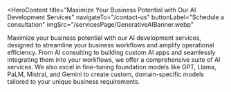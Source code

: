 <HeroContent
  title="Maximize Your Business Potential with Our AI Development Services"
  navigateTo="/contact-us"
  buttonLabel="Schedule a consultation"
  imgSrc="/servicesPage/GenerativeAIBanner.webp"
>
  Maximize your business potential with our AI development services, designed to
  streamline your business workflows and amplify operational efficiency. From AI
  consulting to building custom AI apps and seamlessly integrating them into
  your workflows, we offer a comprehensive suite of AI services. We also excel
  in fine-tuning foundation models like GPT, Llama, PaLM, Mistral, and Gemini to
  create custom, domain-specific models tailored to your unique business
  requirements.
</HeroContent>

<ClientCompaniesComponent />
<CountUpAnimationContainer />
<MainContent
  mainPara="Leverage Our AI Development Services to Create Next-generation Enterprise Solutions"
  subPara="Enhance your business performance with our data-driven AI solutions crafted leveraging advanced AI technologies like deep learning, machine learning, computer vision, and natural language processing."
/>

<section className="grid grid-cols-3 gap-10 w-full py-16">
  <section className="w-full col-span-1 cursor-pointer">
    <ServiceCard
      service={{
        id: "AIML-Strategy-Consulting",
        image: "/servicesPage/AIMLStrategyConsulting.svg",
        title: "AI/ML Strategy Consulting",
        description:
          "Trust the expertise and deep tech background of the best minds at Adrig to steer you through the complexities of AI implementation through effective development approaches, strategic advice, and ongoing R&D efforts. We are committed to maximizing the value of AI/ML for your business, ensuring sustainable growth in this transformative landscape.",
        urlPath: "aiml-strategy-consulting",
      }}
    />
  </section>
  <section className="w-full col-span-1 cursor-pointer">
    <ServiceCard
      service={{
        id: "PoC-and-MVP-Development",
        image: "/servicesPage/PoCandMVPDevelopment1.svg",
        title: "PoC and MVP Development",
        description:
          "Our team of experts meticulously crafts Proof of Concepts to validate the feasibility of your AI app’s concept, showcasing its potential through scaled-down versions. Moving forward, we design Minimum Viable Products that deliver essential functionalities, enabling real user validation, iterative enhancements, and swift market entry.",
        urlPath: "poc-mvp-development",
      }}
    />
  </section>
  <section className="w-full col-span-1 cursor-pointer">
    <ServiceCard
      service={{
        id: "Custom AI-powered Mobile App Development",
        image: "/servicesPage/CustompoweredMobileAppDevelopment.svg",
        title: "Custom AI App Development",
        description:
          "We collaborate with you to create AI-powered web and mobile apps that precisely align with your unique business needs. From the user interface to the algorithm, we meticulously engineer every aspect of your solution to guarantee optimal performance. Committed to both security and ethical AI, our AI development approach prioritizes responsible innovation.",
        urlPath: "custom-ai-app-development",
      }}
    />
  </section>
</section>

<section className="grid grid-cols-3 gap-10 w-full py-16">
   <section className="w-full col-span-1 cursor-pointer">
    <ServiceCard
      service={{
          id: "Fine-tuning-Large-Language-Model",
        image: "/servicesPage/ModelFinetuning11.svg",
        title: "Fine-tuning Large Language Model",
        description:
            "We specialize in fine-tuning Large Language Models (LLMs) to meet your requirements, whether you need to improve performance in specific domains, adapt to unique datasets, or enhance content generation capabilities. With a focus on precision and efficiency, we work closely with you to understand your objectives and tailor our fine-tuning process accordingly.",
        urlPath: "fine-tuning-large-large-model",
      }}
    />
  </section>

  <section className="w-full col-span-1 cursor-pointer">
    <ServiceCard
      service={{
        id: "Generative-AI-Development",
        image: "/servicesPage/GenerativeAIDevelopment1.svg",
        title: "Generative AI Development",
        description:
          "Leverage our custom generative AI development service to tap into AI’s full potential. We utilize the transformative capabilities of proprietary and open-source LLMs such as GPT, Llama, PaLM, Gemini, Mistral, and Claude to build robust GenAI solutions. Our expertise includes creating advanced content generation tools, intelligent virtual assistants, and personalized customer engagement systems.",
        urlPath: "generative-ai-development",
      }}
    />
  </section>
  <section className="w-full col-span-1 cursor-pointer">
    <ServiceCard
      service={{
        id: "Generative-AI-Consulting",
        image: "/servicesPage/data_engineering.png",
        title: "Data Engineering",
        description:
          "Our data engineering services encompass the entire data lifecycle, from sourcing and cleansing to structuring and enrichment. With a focus on data mining, analysis, annotation, and labeling, we lay the foundation for robust AI models. Leveraging advanced techniques and tools, we ensure that your data is optimized for machine learning, enabling accurate and reliable model training.",
        urlPath: "data-engineering",
      }}
    />
  </section>
</section>

<section className="grid grid-cols-3 gap-10 w-full py-16">
  <section className="w-full col-span-1 cursor-pointer">
    <ServiceCard
      service={{
        id: "AI-Integration-and-Deployment",
        image: "/servicesPage/DataAnnotation.svg",
        title: "AI Integration",
        description:
          "We seamlessly integrate AI apps into your existing workflows, empowering your business with AI capabilities that align with your established processes. Our team works closely with you to seamlessly embed AI applications into your operational framework, ensuring a smooth transition and minimal downtime, resulting in remarkable gains in efficiency, productivity, and innovation.",
        urlPath: "ai-integration",
      }}
    />
  </section>

 <section className="w-full col-span-1 cursor-pointer">
    <ServiceCard
      service={{
        id: "AI-Agent-and-Copilot-Development",
        image: "/servicesPage/AIIntegrationandDeployment.svg",
        title: "AI Agent and Copilot Development",
        description:
          "We develop intelligent AI agents and copilots using premier tools like AutoGen Studio, Copilot Studio, Vertex AI, and crewAI. Leveraging the capabilities of LLMs like GPT-4 and Gemini and an extensive skills library, our AI agents and copilots can perform diverse and complex tasks. Whether you need to automate workflows, analyze data, generate code, or enhance customer support, our team crafts AI agent solutions tailored to your specific business needs.",
        urlPath: "ai-integration",
      }}
    />
  </section>
  <section className="w-full col-span-1 cursor-pointer">
    <ServiceCard
      service={{
        id: "Enterprise-AI-Solutions-Development",
        image: "/servicesPage/AIAgentDevelopment.svg",
        title: "Enterprise AI Development",
        description:
          "Our enterprise AI development service transforms businesses by creating tailored AI solutions that streamline processes, enhance decision-making, and drive innovation. Our services include consulting, custom AI solution development and deployment, as well as implementing advanced data analytics to meet your unique needs. Our scalable AI systems integrate seamlessly into your existing infrastructure to boost efficiency and provide a competitive edge.",
        urlPath: "enterprise-ai-development",
      }}
    />
  </section>
</section>

<MainContent
  mainPara="Why Choose ADRIG?"
  subPara="ADRIG boasts a team of skilled professionals with expertise in advanced AI technologies such as machine learning, natural language processing, and computer vision. With a proven track record of successful implementations, our experts build tailored products across diverse domains."
/>

<section className="grid grid-cols-2 gap-10 w-full py-16">
  <section className="w-full col-span-1 cursor-pointer">
    <ServiceCard
      service={{
        id: "AI Technology Consulting icon",
        image: "/servicesPage/DomainExpertiseicon.svg",
        title: "Expert AI Professionals",
        description:
          "ADRIG boasts a team of skilled professionals with expertise in advanced AI technologies such as machine learning, natural language processing, and computer vision. With a proven track record of successful implementations, our experts build tailored products across diverse domains.",
        urlPath: "expert-ai-professionals",
      }}
    />
  </section>
  <section className="w-full col-span-1 cursor-pointer">
    <ServiceCard
      service={{
        id: "Extensive Knowledge of Ecosystems",
        image: "/servicesPage/ExtensiveKnowledgeofEcosystems.svg",
        title: "Extensive Experience in AI",
        description:
          "With a wealth of experience in AI development, ADRIG is your trusted technology partner. Our track record showcases a diverse array of successfully built AI products underpinned by a profound knowledge of AI technologies. From recommendation systems to chatbots, our expertise spans a wide spectrum.",
        urlPath: "extensive-experience-in-ai",
      }}
    />
  </section>
  <section className="w-full col-span-1 cursor-pointer">
    <ServiceCard
      service={{
        id: "Mission-critical Security",
        image: "/servicesPage/MissioncriticalSecurity.svg",
        title: "We Prioritize Speed",
        description:
          "Our experienced developers and data scientists work tirelessly to accelerate the development cycle from initial concept to system integration. With our streamlined processes, agile methodologies, and advanced technology stack, we ensure that your AI projects are delivered on time while upholding impeccable standards of quality.",
        urlPath: "we-prioritize-speed",
      }}
    />
  </section>
  <section className="w-full col-span-1 cursor-pointer">
    <ServiceCard
      service={{
        id: "Data Strategy Development",
        image: "/servicesPage/DataStrategyDevelopment.svg",
        title: "End-to-end AI Development",
        description:
          "We begin with an in-depth consultation to understand your goals and requirements, develop an AI product and tailor it to your specific needs, and then rigorously test and refine it until perfection. We then seamlessly integrate it into your existing systems, ensuring a smooth transition and maximizing the benefits of AI across your operations.",
        urlPath: "end-to-end-ai-development",
      }}
    />
  </section>
</section>

<div className="w-full py-16">
  <ConversationForm
    title="What Can We Build for You?"
    description="Let's discuss your ideas. We will send you an NDA before we talk. All the information is kept confidential."
  />
</div>
